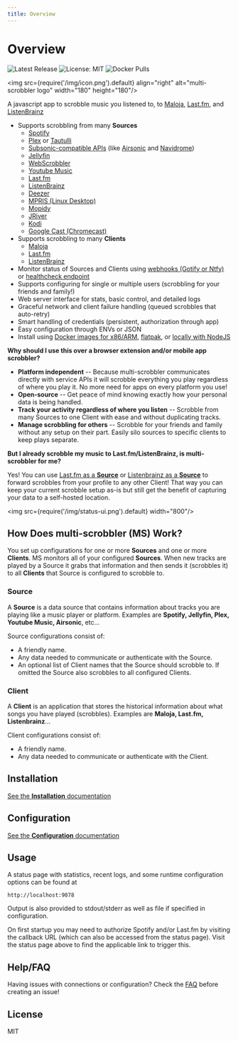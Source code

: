 ```yaml
---
title: Overview
---
```


# Overview

![Latest Release](https://img.shields.io/github/v/release/foxxmd/multi-scrobbler)
![License: MIT](https://img.shields.io/badge/License-MIT-yellow.svg)
![Docker Pulls](https://img.shields.io/docker/pulls/foxxmd/multi-scrobbler)

<img src={require('/img/icon.png').default} align="right" alt="multi-scrobbler logo" width="180" height="180"/>

A javascript app to scrobble music you listened to, to [Maloja](https://github.com/krateng/maloja), [Last.fm](https://www.last.fm), and [ListenBrainz](https://listenbrainz.org)

* Supports scrobbling from many **Sources**
    * [Spotify](docs/configuration#spotify)
    * [Plex](docs/configuration#plex) or [Tautulli](docs/configuration#tautulli)
    * [Subsonic-compatible APIs](docs/configuration#subsonic) (like [Airsonic](https://airsonic.github.io/) and [Navidrome](https://www.navidrome.org/))
    * [Jellyfin](docs/configuration#jellyfin)
    * [WebScrobbler](docs/configuration#webscrobbler)
    * [Youtube Music](docs/configuration#youtube-music)
    * [Last.fm](docs/configuration#lastfm-source)
    * [ListenBrainz](docs/configuration#listenbrainz--source-)
    * [Deezer](docs/configuration#deezer)
    * [MPRIS (Linux Desktop)](docs/configuration#mpris)
    * [Mopidy](docs/configuration#mopidy)
    * [JRiver](docs/configuration#jriver)
    * [Kodi](docs/configuration#kodi)
    * [Google Cast (Chromecast)](/docs/configuration#google-cast--chromecast-)
* Supports scrobbling to many **Clients**
    * [Maloja](docs/configuration#maloja)
    * [Last.fm](docs/configuration#lastfm)
    * [ListenBrainz](docs/configuration#listenbrainz)
* Monitor status of Sources and Clients using [webhooks (Gotify or Ntfy)](docs/configuration#webhook-configurations) or [healthcheck endpoint](docs/configuration#health-endpoint)
* Supports configuring for single or multiple users (scrobbling for your friends and family!)
* Web server interface for stats, basic control, and detailed logs
* Graceful network and client failure handling (queued scrobbles that auto-retry)
* Smart handling of credentials (persistent, authorization through app)
* Easy configuration through ENVs or JSON
* Install using [Docker images for x86/ARM](docs/installation#docker), [flatpak](docs/installation#flatpak), or [locally with NodeJS](docs/installation#nodejs)

**Why should I use this over a browser extension and/or mobile app scrobbler?**

* **Platform independent** -- Because multi-scrobbler communicates directly with service APIs it will scrobble everything you play regardless of where you play it. No more need for apps on every platform you use!
* **Open-source** -- Get peace of mind knowing exactly how your personal data is being handled.
* **Track your activity regardless of where you listen** -- Scrobble from many Sources to one Client with ease and without duplicating tracks.
* **Manage scrobbling for others** -- Scrobble for your friends and family without any setup on their part. Easily silo sources to specific clients to keep plays separate.

**But I already scrobble my music to Last.fm/ListenBrainz, is multi-scrobbler for me?**

Yes! You can use [Last.fm as a **Source**](docs/configuration#lastfm--source-) or [Listenbrainz as a **Source**](docs/configuration#listenbrainz--source-) to forward scrobbles from your profile to any other Client! That way you can keep your current scrobble setup as-is but still get the benefit of capturing your data to a self-hosted location.

<img src={require('/img/status-ui.png').default} width="800"/>

## How Does multi-scrobbler (MS) Work?

You set up configurations for one or more **Sources** and one or more **Clients**. MS monitors all of your configured **Sources**. When new tracks are played by a Source it grabs that information and then sends it (scrobbles it) to all **Clients** that Source is configured to scrobble to.

### Source

A **Source** is a data source that contains information about tracks you are playing like a music player or platform. Examples are **Spotify, Jellyfin, Plex, Youtube Music, Airsonic**, etc...

Source configurations consist of:

* A friendly name.
* Any data needed to communicate or authenticate with the Source.
* An optional list of Client names that the Source should scrobble to. If omitted the Source also scrobbles to all configured Clients.

### Client

A **Client** is an application that stores the historical information about what songs you have played (scrobbles). Examples are **Maloja, Last.fm, Listenbrainz**...

Client configurations consist of:

* A friendly name.
* Any data needed to communicate or authenticate with the Client.

## Installation

[See the **Installation** documentation](docs/installation)

## Configuration

[See the **Configuration** documentation](docs/configuration)

## Usage

A status page with statistics, recent logs, and some runtime configuration options can be found at

```
http://localhost:9078
```
Output is also provided to stdout/stderr as well as file if specified in configuration.

On first startup you may need to authorize Spotify and/or Last.fm by visiting the callback URL (which can also be accessed from the status page). Visit the status page above to find the applicable link to trigger this.

## Help/FAQ

Having issues with connections or configuration? Check the [FAQ](docs/FAQ) before creating an issue!

## License

MIT
